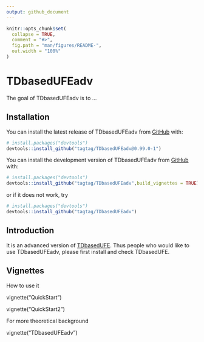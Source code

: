 ```yaml
---
output: github_document
---
```


<!-- README.md is generated from README.Rmd. Please edit that file -->

```r
knitr::opts_chunk$set(
  collapse = TRUE,
  comment = "#>",
  fig.path = "man/figures/README-",
  out.width = "100%"
)
```

# TDbasedUFEadv

<!-- badges: start -->
<!-- badges: end -->

The goal of TDbasedUFEadv is to ...

## Installation

You can install the latest release of TDbasedUFEadv from [GitHub](https://github.com/) with:

``` r
# install.packages("devtools")
devtools::install_github("tagtag/TDbasedUFEadv@0.99.0-1")
```

You can install the development version of TDbasedUFEadv from  [GitHub](https://github.com/) with:

``` r
# install.packages("devtools")
devtools::install_github("tagtag/TDbasedUFEadv",build_vignettes = TRUE)
```

or if it does not work, try

``` r
# install.packages("devtools")
devtools::install_github("tagtag/TDbasedUFEadv")
```

## Introduction

It is an advanced version of [TDbasedUFE](https://github.com/tagtag/TDbasedUFE/releases/tag/v0.1.0). Thus people who would like to use TDbasedUFEadv, please first install and check TDbasedUFE.


## Vignettes

How to use it

vignette("QuickStart")

vignette("QuickStart2")

For more theoretical background

vignette("TDbasedUFEadv")
